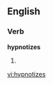 
==English==

===Verb===
'''hypnotizes'''

# {{third-person singular of|[[hypnotize]]}}

[[vi:hypnotizes]]